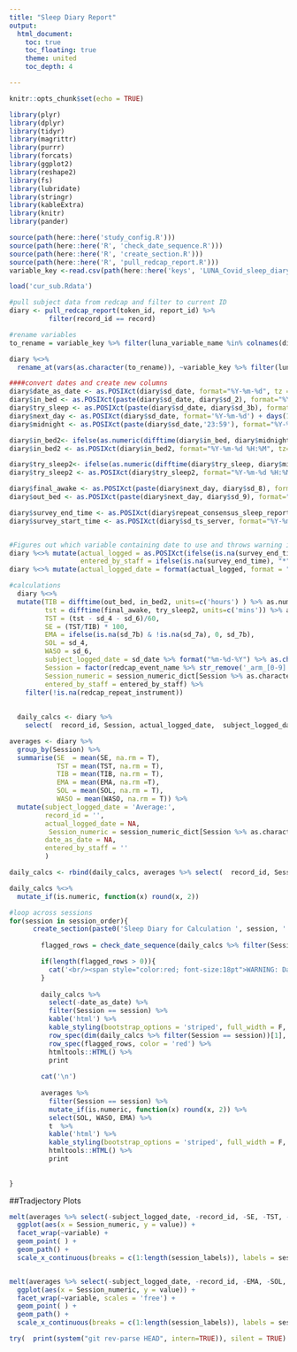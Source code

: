 ```yaml
---
title: "Sleep Diary Report"
output:
  html_document:
    toc: true
    toc_floating: true
    theme: united
    toc_depth: 4

---
```


```r
knitr::opts_chunk$set(echo = TRUE)

```

```r
library(plyr)
library(dplyr)
library(tidyr)
library(magrittr)
library(purrr)
library(forcats)
library(ggplot2)
library(reshape2)
library(fs)
library(lubridate)
library(stringr)
library(kableExtra)
library(knitr)
library(pander)
```

```r
source(path(here::here('study_config.R')))
source(path(here::here('R', 'check_date_sequence.R')))
source(path(here::here('R', 'create_section.R')))
source(path(here::here('R', 'pull_redcap_report.R')))
variable_key <-read.csv(path(here::here('keys', 'LUNA_Covid_sleep_diary_variables.csv')))
```


```r
load('cur_sub.Rdata')

#pull subject data from redcap and filter to current ID
diary <- pull_redcap_report(token_id, report_id) %>%
          filter(record_id == record)
```


```r
#rename variables
to_rename = variable_key %>% filter(luna_variable_name %in% colnames(diary) & covid_variable_name!='') %>% pull(luna_variable_name) %>% as.character()

diary %<>% 
  rename_at(vars(as.character(to_rename)), ~variable_key %>% filter(luna_variable_name %in% to_rename) %>% pull(covid_variable_name) %>% as.character())


```

```r
####convert dates and create new columns
diary$date_as_date <- as.POSIXct(diary$sd_date, format="%Y-%m-%d", tz = 'UTC')
diary$in_bed <- as.POSIXct(paste(diary$sd_date, diary$sd_2), format="%Y-%m-%d %H:%M", tz='UTC')
diary$try_sleep <- as.POSIXct(paste(diary$sd_date, diary$sd_3b), format="%Y-%m-%d %H:%M", tz='UTC')
diary$next_day <- as.POSIXct(diary$sd_date, format='%Y-%m-%d') + days(1)
diary$midnight <- as.POSIXct(paste(diary$sd_date,'23:59'), format="%Y-%m-%d %H:%M")

diary$in_bed2<- ifelse(as.numeric(difftime(diary$in_bed, diary$midnight, units=c('hours')))+24 <= 0, as.character(paste(diary$next_day, diary$sd_2), format="%Y-%m-%d %H:%M", tz='UTC'), as.character(paste(diary$sd_date, diary$sd_2)))
diary$in_bed2 <- as.POSIXct(diary$in_bed2, format="%Y-%m-%d %H:%M", tz='UTC')

diary$try_sleep2<- ifelse(as.numeric(difftime(diary$try_sleep, diary$midnight, unit= 'hours'))+24 <= 0, as.character(paste(diary$next_day, diary$sd_3b), format="%Y-%m-%d %H:%M", tz='UTC'), as.character(paste(diary$sd_date, diary$sd_3b)))
diary$try_sleep2 <- as.POSIXct(diary$try_sleep2, format="%Y-%m-%d %H:%M", tz='UTC')

diary$final_awake <- as.POSIXct(paste(diary$next_day, diary$sd_8), format="%Y-%m-%d %H:%M", tz='UTC')
diary$out_bed <- as.POSIXct(paste(diary$next_day, diary$sd_9), format="%Y-%m-%d %H:%M", tz='UTC')

diary$survey_end_time <- as.POSIXct(diary$repeat_consensus_sleep_report_timestamp, format="%Y-%m-%d %H:%M", tz='UTC')
diary$survey_start_time <- as.POSIXct(diary$sd_ts_server, format="%Y-%m-%d %H:%M", tz='UTC')


#Figures out which variable containing date to use and throws warning if data was edited
diary %<>% mutate(actual_logged = as.POSIXct(ifelse(is.na(survey_end_time), as.character(survey_start_time), as.character(survey_end_time))), 
                  entered_by_staff = ifelse(is.na(survey_end_time), "*", ""))
diary %<>% mutate(actual_logged_date = format(actual_logged, format = "%I:%M %p  %m-%d-%Y"))

#calculations
  diary %<>%
  mutate(TIB = difftime(out_bed, in_bed2, units=c('hours') ) %>% as.numeric ,
         tst = difftime(final_awake, try_sleep2, units=c('mins')) %>% as.numeric,
         TST = (tst - sd_4 - sd_6)/60,
         SE = (TST/TIB) * 100, 
         EMA = ifelse(is.na(sd_7b) & !is.na(sd_7a), 0, sd_7b),
         SOL = sd_4,
         WASO = sd_6,
         subject_logged_date = sd_date %>% format("%m-%d-%Y") %>% as.character(),
         Session = factor(redcap_event_name %>% str_remove('_arm_[0-9]'), ordered = T, levels = session_order),
         Session_numeric = session_numeric_dict[Session %>% as.character], 
         entered_by_staff = entered_by_staff) %>%
    filter(!is.na(redcap_repeat_instrument)) 
    
  
  daily_calcs <- diary %>%       
    select(  record_id, Session, actual_logged_date,  subject_logged_date, TIB, TST, SE, date_as_date, entered_by_staff)

averages <- diary %>%
  group_by(Session) %>%
  summarise(SE  = mean(SE, na.rm = T),
            TST = mean(TST, na.rm = T),
            TIB = mean(TIB, na.rm = T), 
            EMA = mean(EMA, na.rm =T), 
            SOL = mean(SOL, na.rm = T),
            WASO = mean(WASO, na.rm = T)) %>%
  mutate(subject_logged_date = 'Average:', 
         record_id = '', 
         actual_logged_date = NA,
          Session_numeric = session_numeric_dict[Session %>% as.character], 
         date_as_date = NA,
         entered_by_staff = ''
         )

daily_calcs <- rbind(daily_calcs, averages %>% select(  record_id, Session, actual_logged_date, subject_logged_date, TIB, TST, SE, date_as_date, entered_by_staff) )

daily_calcs %<>%
  mutate_if(is.numeric, function(x) round(x, 2))
```


```r
#loop across sessions
for(session in session_order){
      create_section(paste0('Sleep Diary for Calculation ', session, ':'))
  
        flagged_rows = check_date_sequence(daily_calcs %>% filter(Session == session))

        if(length(flagged_rows > 0)){
          cat('<br/><span style="color:red; font-size:18pt">WARNING: Dates were entered out of order, missing, or all on the same day!</span><br/><br/>' )
        }
        
        daily_calcs %>% 
          select(-date_as_date) %>%
          filter(Session == session) %>%
          kable('html') %>%
          kable_styling(bootstrap_options = 'striped', full_width = F, position = 'left') %>%
          row_spec(dim(daily_calcs %>% filter(Session == session))[1], bold = T) %>%
          row_spec(flagged_rows, color = 'red') %>%
          htmltools::HTML() %>%
          print
        
        cat('\n')
        
        averages %>% 
          filter(Session == session) %>%
          mutate_if(is.numeric, function(x) round(x, 2)) %>%
          select(SOL, WASO, EMA) %>%
          t  %>%
          kable('html') %>%
          kable_styling(bootstrap_options = 'striped', full_width = F, position = 'left') %>%
          htmltools::HTML() %>%
          print
        
       
}
```



##Tradjectory Plots
```r
melt(averages %>% select(-subject_logged_date, -record_id, -SE, -TST, -TIB,-date_as_date, -actual_logged_date, -entered_by_staff), id.vars = c('Session_numeric', 'Session')) %>%
  ggplot(aes(x = Session_numeric, y = value)) + 
  facet_wrap(~variable) + 
  geom_point( ) + 
  geom_path() + 
  scale_x_continuous(breaks = c(1:length(session_labels)), labels = session_labels)


melt(averages %>% select(-subject_logged_date, -record_id, -EMA, -SOL, -WASO, -date_as_date, -actual_logged_date, -entered_by_staff), id.vars = c('Session', 'Session_numeric')) %>%
  ggplot(aes(x = Session_numeric, y = value)) + 
  facet_wrap(~variable, scales = 'free') + 
  geom_point( ) + 
  geom_path() + 
  scale_x_continuous(breaks = c(1:length(session_labels)), labels = session_labels)


```

```r
try(  print(system("git rev-parse HEAD", intern=TRUE)), silent = TRUE)

```


